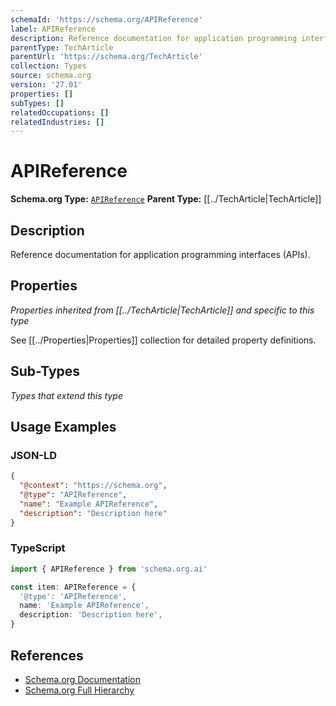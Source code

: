 ```yaml
---
schemaId: 'https://schema.org/APIReference'
label: APIReference
description: Reference documentation for application programming interfaces (APIs).
parentType: TechArticle
parentUrl: 'https://schema.org/TechArticle'
collection: Types
source: schema.org
version: '27.01'
properties: []
subTypes: []
relatedOccupations: []
relatedIndustries: []
---
```

# APIReference

**Schema.org Type:** [`APIReference`](https://schema.org/APIReference)
**Parent Type:** [[../TechArticle|TechArticle]]

## Description

Reference documentation for application programming interfaces (APIs).

## Properties

*Properties inherited from [[../TechArticle|TechArticle]] and specific to this type*

See [[../Properties|Properties]] collection for detailed property definitions.

## Sub-Types

*Types that extend this type*

## Usage Examples

### JSON-LD

```json
{
  "@context": "https://schema.org",
  "@type": "APIReference",
  "name": "Example APIReference",
  "description": "Description here"
}
```

### TypeScript

```typescript
import { APIReference } from 'schema.org.ai'

const item: APIReference = {
  '@type': 'APIReference',
  name: 'Example APIReference',
  description: 'Description here',
}
```

## References

- [Schema.org Documentation](https://schema.org/APIReference)
- [Schema.org Full Hierarchy](https://schema.org/docs/full.html)
